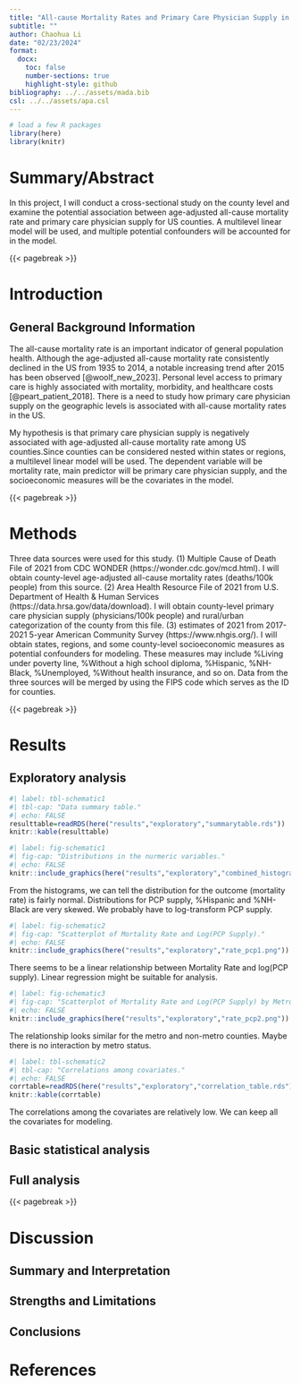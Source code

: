 ---
title: "All-cause Mortality Rates and Primary Care Physician Supply in US Counties 2021"
subtitle: ""
author: Chaohua Li
date: "02/23/2024"
format:
  docx:
    toc: false
    number-sections: true
    highlight-style: github
bibliography: ../../assets/mada.bib
csl: ../../assets/apa.csl
---

```{r, echo=FALSE, message=FALSE}
# load a few R packages
library(here)
library(knitr)
```

# Summary/Abstract

In this project, I will conduct a cross-sectional study on the county level and examine the potential association between age-adjusted all-cause mortality rate and primary care physician supply for US counties. A multilevel linear model will be used, and multiple potential confounders will be accounted for in the model.

{{< pagebreak >}}

# Introduction

## General Background Information

The all-cause mortality rate is an important indicator of general population health. Although the age-adjusted all-cause mortality rate consistently declined in the US from 1935 to 2014, a notable increasing trend after 2015 has been observed [@woolf_new_2023]. Personal level access to primary care is highly associated with mortality, morbidity, and healthcare costs [@peart_patient_2018]. There is a need to study how primary care physician supply on the geographic levels is associated with all-cause mortality rates in the US.

My hypothesis is that primary care physician supply is negatively associated with age-adjusted all-cause mortality rate among US counties.Since counties can be considered nested within states or regions, a multilevel linear model will be used. The dependent variable will be mortality rate, main predictor will be primary care physician supply, and the socioeconomic measures will be the covariates in the model.

{{< pagebreak >}}

# Methods

Three data sources were used for this study. (1) Multiple Cause of Death File of 2021 from CDC WONDER (https://wonder.cdc.gov/mcd.html). I will obtain county-level age-adjusted all-cause mortality rates (deaths/100k people) from this source. (2) Area Health Resource File of 2021 from U.S. Department of Health & Human Services (https://data.hrsa.gov/data/download). I will obtain county-level primary care physician supply (physicians/100k people) and rural/urban categorization of the county from this file. (3) estimates of 2021 from 2017-2021 5-year American Community Survey (https://www.nhgis.org/). I will obtain states, regions, and some county-level socioeconomic measures as potential confounders for modeling. These measures may include %Living under poverty line, %Without a high school diploma, %Hispanic, %NH-Black, %Unemployed, %Without health insurance, and so on. Data from the three sources will be merged by using the FIPS code which serves as the ID for counties.

{{< pagebreak >}}

# Results

## Exploratory analysis

```{r}
#| label: tbl-schematic1
#| tbl-cap: "Data summary table."
#| echo: FALSE
resulttable=readRDS(here("results","exploratory","summarytable.rds"))
knitr::kable(resulttable)
```

```{r}
#| label: fig-schematic1
#| fig-cap: "Distributions in the nurmeric variables."
#| echo: FALSE
knitr::include_graphics(here("results","exploratory","combined_histogram.png"))
```

From the histograms, we can tell the distribution for the outcome (mortality rate) is fairly normal. Distributions for PCP supply, %Hispanic and %NH-Black are very skewed. We probably have to log-transform PCP supply.

```{r}
#| label: fig-schematic2
#| fig-cap: "Scatterplot of Mortality Rate and Log(PCP Supply)."
#| echo: FALSE 
knitr::include_graphics(here("results","exploratory","rate_pcp1.png"))
```

There seems to be a linear relationship between Mortality Rate and log(PCP supply). Linear regression might be suitable for analysis.

```{r}
#| label: fig-schematic3
#| fig-cap: "Scatterplot of Mortality Rate and Log(PCP Supply) by Metro Status."
#| echo: FALSE 
knitr::include_graphics(here("results","exploratory","rate_pcp2.png"))
```

The relationship looks similar for the metro and non-metro counties. Maybe there is no interaction by metro status.

```{r}
#| label: tbl-schematic2
#| tbl-cap: "Correlations among covariates."
#| echo: FALSE
corrtable=readRDS(here("results","exploratory","correlation_table.rds"))
knitr::kable(corrtable)
```

The correlations among the covariates are relatively low. We can keep all the covariates for modeling.

## Basic statistical analysis

## Full analysis

{{< pagebreak >}}

# Discussion

## Summary and Interpretation

## Strengths and Limitations

## Conclusions

# References

